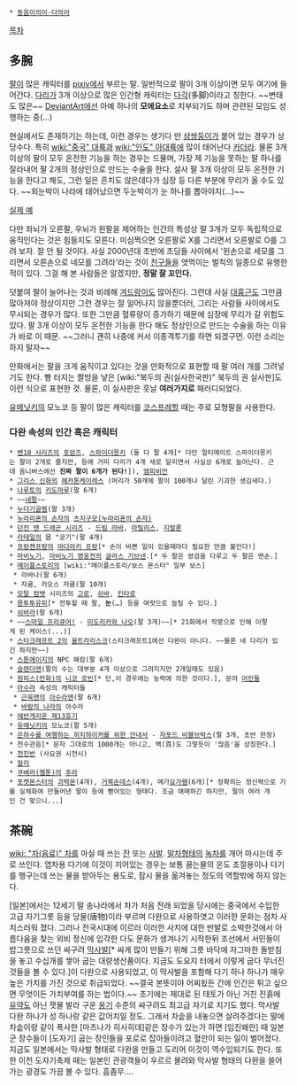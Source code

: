  * [[동음이의어·다의어]]

[[목차]]
== 多腕 ==
[[팔]]이 많은 캐릭터를 [[pixiv]]에서 부르는 말. 일반적으로 팔이 3개 이상이면 모두 여기에 들어간다. [[다리]]가 3개 이상으로 많은 인간형 캐릭터는 [[다각]](多脚)이라고 칭한다. ~~변태도 많은~~ [[DeviantArt]]에선 아예 하나의 '''모에요소'''로 치부되기도 하며 관련된 모임도 성행하는 중(…)

현실에서도 존재하기는 하는데, 이런 경우는 생기다 만 [[샴쌍둥이]]가 붙어 있는 경우가 상당수다. 특히 [[wiki:"중국" 대륙]]과 [[wiki:"인도" 아대륙]]에 많이 태어난다 [[카더라]]. 물론 3개 이상의 팔이 모두 온전한 기능을 하는 경우는 드물며, 가장 제 기능을 못하는 팔 하나를 잘라내어 팔 2개의 정상인으로 만드는 수술을 한다. 설사 팔 3개 이상이 모두 온전한 기능을 한다고 해도, 그런 일은 흔치도 않은데다가 심장 등 다른 부분에 무리가 올 수도 있다. ~~외눈박이 나라에 태어났으면 두눈박이가 눈 하나를 뽑아야지(…)~~

[http://news.naver.com/main/read.nhn?mode=LSD&mid=sec&sid1=115&oid=052&aid=0000119221 실제 예]

다만 좌뇌가 오른팔, 우뇌가 왼팔을 제어하는 인간의 특성상 팔 3개가 모두 독립적으로 움직인다는 것은 힘들지도 모른다. 미심쩍으면 오른팔로 X를 그리면서 오른발로 O를 그려 보자. 잘 안 될 것이다. 사실 2000년대 초반에 초딩들 사이에서 '왼손으로 세모를 그리면서 오른손으로 네모를 그려라'라는 것이 [[친구]]들을 엿먹이는 벌칙의 일종으로 유행한 적이 있다. 그걸 해 본 사람들은 알겠지만, '''정말 잘 꼬인다.'''

덧붙여 팔이 늘어나는 것과 비례해 [[겨드랑이]]도 많아진다. 그런데 사실 [[대흉근]]도 그만큼 많아져야 정상이지만 그런 경우는 잘 일어나지 않을뿐더러, 그리는 사람들 사이에서도 무시되는 경우가 많다. 또한 그만큼 혈류량이 증가하기 때문에 심장에 무리가 갈 위험도 있다. 팔 3개 이상이 모두 온전한 기능을 한다 해도 정상인으로 만드는 수술을 하는 이유가 바로 이 때문. ~~그러니 괜히 나중에 커서 이종격투기를 하면 되겠구먼. 이런 소리는 하지 말자~~

만화에서는 팔을 크게 움직이고 있다는 것을 만화적으로 표현할 때 팔 여러 개를 그려넣기도 한다. 빵 터지는 짤방을 낳은 [wiki:"북두의 권(실사한국판)" 북두의 권 실사판]도 이런 식으로 표현한 것. 물론, 이 실사판은 훗날 '''여러가지로''' 패러디되었다.

[[유메닛키]]의 모노코 등 팔이 많은 캐릭터를 [[코스프레]]할 때는 주로 모형팔을 사용한다.
=== 다완 속성의 인간 혹은 캐릭터 ===
 * [[벤10 시리즈]]의 [[포암즈]], [[스파이더몽키]] (둘 다 팔 4개[* 다만 얼티메이트 스파이더몽키는 팔이 2개로 줄지만, 등에 거미 다리가 4개 새로 달리면서 사실상 6개로 늘어난다. 근데 옴니버스에선 '''진짜 팔이 6개가 된다!''']), [[엠피비언]]
 * [[그리스 신화]]의 [[헤카톤케이레스]] (머리가 50개에 팔이 100개나 달린 기괴한 생김새다.)
 * [[나루토]]의 [[키도마루]](팔 6개)
 * ~~[[네팔]]~~
 * [[누더기골렘]](팔 3개)
 * [[누라리횬의 손자]]의 [[츠치구모(누라리횬의 손자)]]
 * [[던전 앤 드래곤 시리즈]] - [[드림 라바]], [[마릴리스]], [[지랄론]]
 * [[라테일]]의 몹 "궁기"(팔 4개)
 * [[프랑켄프랑]]의 [[마다라키 프랑]][* 손이 바쁜 일이 있을때마다 필요한 만큼 붙인다!]
 * [[마비노기]], [[마비노기 영웅전]]의 [[글라스 기브넨]].[* 두 팔은 쌍검을 다루고 두 팔은 맨손.]
 * [[메이플스토리]]의 [wiki:"메이플스토리/보스 몬스터" 일부 보스]
  * 라바나(팔 6개)
  * 자쿰, 카오스 자쿰(팔 10개)
 * [[모탈 컴뱃]] 시리즈의 [[고로]], [[쉬바]], [[킨타로]]
 * [[몽투투유피]][* 전투할 때 팔, '''눈'''(…) 등을 여럿으로 늘릴 수 있다.]
 * [[쉬바라]](팔 6개)
 * ~~[[스마일 프리큐어!]] - [[미도리카와 나오]](팔 3개)~~[* 21화에서 작붕으로 인해 이렇게 된 케이스(...)]
 * [[스타크래프트 2]]의 [[울트라리스크]](스타크래프트1에선 다완이 아니다. ~~물론 네 다리가 있긴 하지만~~)
 * [[스톤에이지]]의 NPC 해캄(팔 6개)
 * [[슬렌더맨]](팔의 수는 대부분 4개 이상으로 그려지지만 2개일때도 있음)
 * [[원피스(만화)]]의 [[니코 로빈]][* 단,이 경우에는 능력에 의한 것이다.], 문어 [[어인]]들
 * [[아수라]] 속성의 캐릭터들
  * [[근육맨]]의 [[아수라맨]](팔 6개)
  * [[바람의 나라]]의 아수라
 * [[에반게리온 제13호기]]
 * [[유메닛키]]의 모노코(팔 5개)
 * [[은하수를 여행하는 히치하이커를 위한 안내서]] - [[자포드 비블브락스]](팔 3개, 초반 한정)
 * 천수관음[* 문자 그대로의 1000개는 아니고, 백(百)도 그렇듯이 '많음'을 상징한다.]
 * [[천진반]] (사요권 시전시)
 * [[칼리]]
 * [[쿠베라(웹툰)]]의 [[후라]]
 * [[포켓몬스터]]의 [[괴력몬]](4개), [[거북손데스]](4개), 메가[[요가램]](6개)[* 정확히는 정신력으로 기를 실체화여 만들어낸 팔이 등에 뻗어있는 형태다. 조금 애매하긴 하지만, 팔이 여러 개인 건 맞으니...]

== 茶碗 ==
[[wiki: "차(음료)" 차]]를 마실 때 쓰는 [[잔]] 또는 [[사발]]. [[말차]]형태의 [[녹차]]를 개어 마시는데 주로 쓰인다. 엽차용 다기에 이것이 끼어있는 경우는 보통 끓는물의 온도 조절용이나 다기를 행구는데 쓰는 물을 받아두는 용도로, 잠시 물을 옮겨놓는 정도의 역할밖에 하지 않는다.

[일본]에서는 12세기 말 송나라에서 차가 처음 전래 되었을 당시에는 중국에서 수입한 고급 자기그릇 등을 당물(唐物)이라 부르며 다완으로 사용하엿고 이러한 문화는 점차 사치스러워 졌다. 그러나 전국시대에 이르러 이러한 사치에 대한 반발로 소박한것에서 아름다움을 찾는 외비 정신에 입각한 다도 문화가 생겨나기 시작한뒤 조선에서 서민들이 밥그릇으로 쓰던 싸구려 [[막사발]][* 싸게 많이 만들기 위해 그릇 바닥에 자그마한 돌받침을 놓고 수십개를 쌓아 굽는 대량생산품이다. 지금도 도요지 터에서 이렇게 굽다 무너진 것들을 볼 수 있다.]이 다완으로 사용되었고, 이 막사발을 포함해 다기 하나 하나가 매우 높은 가치를 가진 것으로 취급되었다. ~~결국 본뜻이야 어찌됬든 간에 인간은 튀고 싶으면 무엇이든 가치부여를 하는 법이다.~~ 초기에는 제대로 된 태토가 아닌 거친 진흙에 [[유약]]도 아닌 잿물 발라 구운 [[옹기]] 수준의 싸구려도 최고급 자기로 치기도 했다. 막사발 다완 하나가 성 하나랑 같은 값어치일 정도. 그래서 차솥을 내놓으면 살려주겠다는 말에 차솥이랑 같이 폭사한 [마츠나가 히사히데]같은 장수가 있는가 하면 [임진왜란] 때 일본군 장수들이 [도자기] 굽는 장인들을 포로로 잡아들이려고 혈안이 되는 일이 벌어졌다. 지금도 일본에서는 막사발 형태로 다완을 만들고 도리어 이것이 역수입되기도 한다. 또한 이천 도자기축제 때는 일본인 관광객들이 우르르 몰려와 막사발 형태의 다완을 쓸어가는 광경도 가끔 볼 수 있다. 흠좀무....
